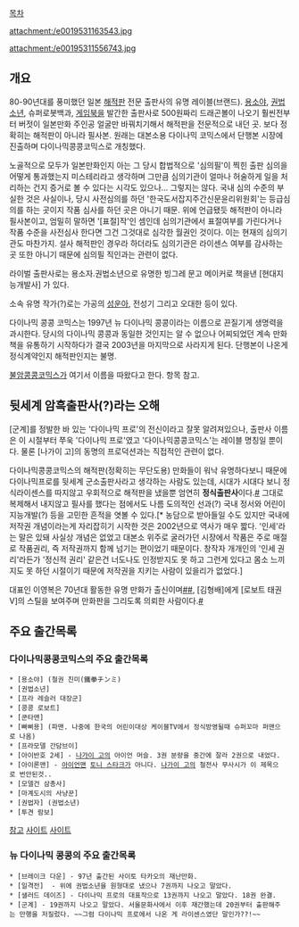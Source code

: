 [[목차]]

attachment:/e0019531163543.jpg

attachment:/e00195311556743.jpg

== 개요 ==
80-90년대를 풍미했던 일본 [[해적판]] 전문 출판사의 유명 레이블(브랜드). [[용소야]], [[권법소년]], 슈퍼로봇백과, [[게임북]]을 발간한 출판사로 500원짜리 드래곤볼이 나오기 훨씬전부터 버젓이 일본만화 주인공 얼굴만 바꿔치기해서 해적판을 전문적으로 내던 곳. 보다 정확히는 해적판이 아니라 필사본. 원래는 대본소용 다이나믹 코믹스에서 단행본 시장에 진출하며 다이나믹콩콩코믹스로 개칭했다.

노골적으로 모두가 일본만화인지 아는 그 당시 합법적으로 '심의필'이 찍힌 출판 심의을 어떻게 통과했는지 미스테리라고 생각하며 그만큼 심의기관이 얼마나 허술하게 일을 처리하는 건지 증거로 볼 수 있다는 시각도 있으나... 그렇지는 않다. 국내 심의 수준의 부실한 것은 사실이나, 당시 사전심의를 하던 '한국도서잡지주간신문윤리위원회'는 등급심의를 하는 곳이지 작품 심사를 하던 곳은 아니기 때문. 위에 언급됐듯 해적판이 아니라 필사본이고, 엄밀히 말하면 '[표절]작'인 셈인데 심의기관에서 표절여부를 가린다거나 작품 수준을 사전심사 한다면 그건 그것대로 심각한 월권인 것이다. 이는 현재의 심의기관도 마찬가지. 설사 해적판인 경우라 하더라도 심의기관은 라이센스 여부를 감사하는 곳 또한 아니기 때문에 심의필 직인과는 관련이 없다.

라이벌 출판사로는 용소자.권법소년으로 유명한  빙그레 문고 메이커로 책을낸 [현대지능개발사] 가 있다. 

소속 유명 작가(?)로는 가공의 [[성운아]], 전성기 그리고 오대한 등이 있다.

다이나믹 콩콩 코믹스는 1997년 뉴 다이나믹 콩콩이라는 이름으로 끈질기게 생명력을 과시한다. 당시의 다이나믹 콩콩과 동일한 것인지는 알 수 없으나 어찌되었던 계속 만화책을 유통하기 시작하다가 결국 2003년을 마지막으로 사라지게 된다. 단행본이 나온게 정식계약인지 해적판인지는 불명.

[[불암콩콩코믹스]]가 여기서 이름을 따왔다고 한다. 항목 참고.

== 뒷세계 암흑출판사(?)라는 오해 ==
[군계]를 정발한 바 있는 '다이나믹 프로'의 전신이라고 잘못 알려져있으나, 출판사 이름은 이 시절부터 쭈욱 '다이나믹 프로'였고 '다이나믹콩콩코믹스'는 레이블 명칭일 뿐이다. 물론 [나가이 고]의 동명의 프로덕션과는 직접적인 관련이 없다.

다이나믹콩콩코믹스의 해적판(정확히는 무단도용) 만화들이 워낙 유명하다보니 때문에 다이나믹프로를 뒷세계 군소출판사라고 생각하는 사람도 있는데, 시대가 시대다 보니 정식라이센스를 따지않고 우회적으로 해적판을 냈을뿐 엄연히 '''정식출판사'''이다.[http://cafe.naver.com/lxl/3683 #] 그대로 복제해서 내지않고 필사를 했다는 점에서도 나름 도의적인 선과(?) 국내 정서와 어린이 지능개발(?) 등을 고민한 흔적을 엿볼 수 있다.[* 농담으로 받아들일 수도 있지만 국내에 저작권 개념이라는게 자리잡히기 시작한 것은 2002년으로 역사가 매우 짧다. '인세'라는 말은 있돼 사실상 개념은 없었고 대본소 위주로 굴러가던 시장에서 작품은 주로 매절로 작품권리, 즉 저작권까지 함께 넘기는 편이었기 때문이다. 창작자 개개인의 '인세 권리'라든가 '정신적 권리' 같은건 너도나도 인정받지도 못 하고 그런게 있다고 몸소 느끼지도 못 하던 시절이기 때문에 저작권을 지키는 사람이 있을리가 없었다.]

대표인 이영복은 70년대 활동한 유명 만화가 출신이며[http://www.kcomics.net/Artist/view_biblio.asp?cdidx=3733&i=2 #][http://blog.naver.com/dokken0109?Redirect=Log&logNo=120108111355 #], [김형배]에게 [로보트 태권 V]의 스틸을 보여주며 만화판을 그리도록 의뢰한 사람이다.[http://www.ohmynews.com/NWS_Web/view/at_pg.aspx?CNTN_CD=A0000967880 #]

== 주요 출간목록 ==
=== 다이나믹콩콩코믹스의 주요 출간목록 ===
 * [용소야] (철권 친미(鐵拳チンミ)
 * [권법소년]
 * [프라 레슬러 대장군] 
 * [콩콩 로보트]
 * [쿤타맨]
 * [빠삐용] (파맨. 나중에 한국의 어린이대상 케이블TV에서 정식방영될때 슈퍼꼬마 퍼맨으로 나옴)
 * [프라모델 간담브이]
 * [아이반호 2세] - [[나가이 고]]의 아이언 머슬. 3권 분량을 중간에 잘라 2권으로 내었다.
 * [아이론맨] - [[아이언맨]] [[토니 스타크]]가 아니다. [[나가이 고]]의 철전사 무사시가 이 제목으로 번안된것..
 * [모델건 삼총사]
 * [마계도시의 사냥꾼]
 * [권법자] (권법소년)
 * [투견 람보]
[http://blog.naver.com/PostView.nhn?blogId=choibokyu&logNo=10119303233 참고 ]
[http://news.naver.com/main/read.nhn?mode=LSD&mid=sec&sid1=106&oid=047&aid=0000053875 사이트]
[http://bbs2.ruliweb.daum.net/gaia/do/ruliweb/default/etc/312/read?articleId=14535449&bbsId=G005&itemId=110&pageIndex=6 사이트]

=== 뉴 다이나믹 콩콩의 주요 출간목록 ===
 * [브레이크 다운] - 97년 출간된 사이토 타카오의 재난만화. 
 * [일격전]  - 위에 권법소년을 원형대로 냈으나 7권까지 나오고 말았다.
 * [샐러드 데이즈] - 다이나믹 프로의 대표작으로 13권까지 나오고 말았다. 18권 완결. 
 * [군계] - 19권까지 나오고 말았다. 서울문화사에서 이후 재간했는데 20권부터 출판해주는 만행을 저질렀다. ~~그럼 다이나믹 프로에서 나온 게 라이센스였단 말인가??!~~
